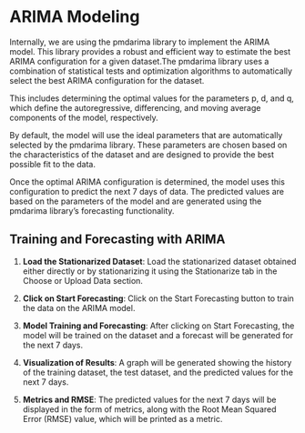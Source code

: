 # ARIMA Modeling

Internally, we are using the pmdarima library to implement the ARIMA model. This library provides a robust and efficient way to estimate the best ARIMA configuration for a given dataset.The pmdarima library uses a combination of statistical tests and optimization algorithms to automatically select the best ARIMA configuration for the dataset. 

This includes determining the optimal values for the parameters p, d, and q, which define the autoregressive, differencing, and moving average components of the model, respectively.

By default, the model will use the ideal parameters that are automatically selected by the pmdarima library. These parameters are chosen based on the characteristics of the dataset and are designed to provide the best possible fit to the data.

Once the optimal ARIMA configuration is determined, the model uses this configuration to predict the next 7 days of data. The predicted values are based on the parameters of the model and are generated using the pmdarima library's forecasting functionality.

## Training and Forecasting with ARIMA 

1. **Load the Stationarized Dataset**: Load the stationarized dataset obtained either directly or by stationarizing it using the Stationarize tab in the Choose or Upload Data section.

2. **Click on Start Forecasting**: Click on the Start Forecasting button to train the data on the ARIMA model.

3. **Model Training and Forecasting**: After clicking on Start Forecasting, the model will be trained on the dataset and a forecast will be generated for the next 7 days.

4. **Visualization of Results**: A graph will be generated showing the history of the training dataset, the test dataset, and the predicted values for the next 7 days.

5. **Metrics and RMSE**: The predicted values for the next 7 days will be displayed in the form of metrics, along with the Root Mean Squared Error (RMSE) value, which will be printed as a metric.
